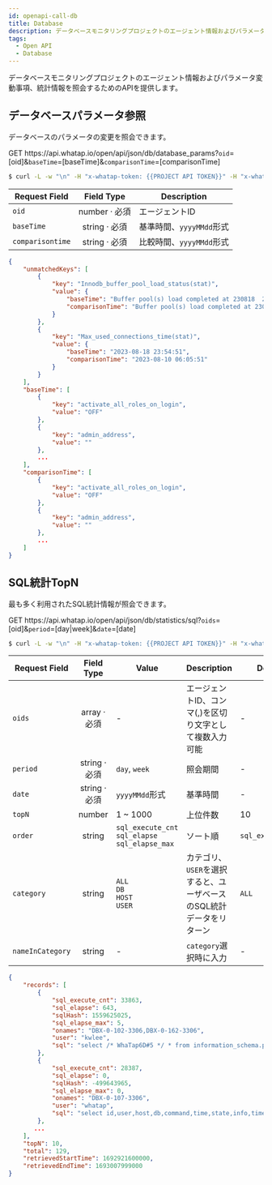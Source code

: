 ```yaml
---
id: openapi-call-db
title: Database
description: データベースモニタリングプロジェクトのエージェント情報およびパラメータ変動事項、統計情報を照会するためのAPIを提供します。
tags:
  - Open API
  - Database
---
```


データベースモニタリングプロジェクトのエージェント情報およびパラメータ変動事項、統計情報を照会するためのAPIを提供します。

## データベースパラメータ参照

データベースのパラメータの変更を照会できます。

<p><span class='apitype'>GET</span> https://api.whatap.io/open/api/json/db/database_params?<code>oid</code>=[oid]&<code>baseTime</code>=[baseTime]&<code>comparisonTime</code>=[comparisonTime]</p>

```bash title='request'
$ curl -L -w "\n" -H "x-whatap-token: {{PROJECT API TOKEN}}" -H "x-whatap-pcode: {{projectCode}}" "https://api.whatap.io/open/api/json/db/database_params?oid=376886006&baseTime=20230822&comparisonTime=20230810"
```

| Request Field    |                       Field Type                                  | Description                |
| ---------------- | :---------------------------------------------------------------: | -------------------------- |
| `oid`            | <span class='api'>number</span> · <span class='require'>必須</span> | エージェントID                   |
| `baseTime`       | <span class='api'>string</span> · <span class='require'>必須</span> | 基準時間、`yyyyMMdd`形式          |
| `comparisontime` | <span class='api'>string</span> · <span class='require'>必須</span> | 比較時間、`yyyyMMdd`形式          |

```json title='response'
{
    "unmatchedKeys": [
        {
            "key": "Innodb_buffer_pool_load_status(stat)",
            "value": {
                "baseTime": "Buffer pool(s) load completed at 230818  2:54:51",
                "comparisonTime": "Buffer pool(s) load completed at 230810  6:05:50"
            }
        },
        {
            "key": "Max_used_connections_time(stat)",
            "value": {
                "baseTime": "2023-08-18 23:54:51",
                "comparisonTime": "2023-08-10 06:05:51"
            }
        }
    ],
    "baseTime": [
        {
            "key": "activate_all_roles_on_login",
            "value": "OFF"
        },
        {
            "key": "admin_address",
            "value": ""
        },
        ...
    ],
    "comparisonTime": [
        {
            "key": "activate_all_roles_on_login",
            "value": "OFF"
        },
        {
            "key": "admin_address",
            "value": ""
        },
        ...
    ]
}
```

## SQL統計TopN

最も多く利用されたSQL統計情報が照会できます。

<p><span class='apitype'>GET</span> https://api.whatap.io/open/api/json/db/statistics/sql?<code>oids</code>=[oid]&<code>period</code>=[day|week]&<code>date</code>=[date]</p>

```bash title='request'
$ curl -L -w "\n" -H "x-whatap-token: {{PROJECT API TOKEN}}" -H "x-whatap-pcode: {{projectCode}}" "https://api.whatap.io/open/api/json/db/statistics/sql?oids=757639646,-1162364681,506793303&period=day&date=20230825"
```

| Request Field    |                             Field Type                             | Value                                                   | Description                                       | Defalut           |
| ---------------- | :----------------------------------------------------------------: | ------------------------------------------------------- | ------------------------------------------------- | ----------------- |
| `oids`           |  <span class='api'>array</span> · <span class='require'>必須</span>  | -                                                       | エージェントID、コンマ(,)を区切り文字として複数入力可能 | -                 |
| `period`         |  <span class='api'>string</span> · <span class='require'>必須</span> | `day`, `week`                                           | 照会期間                                              | -                 |
| `date`           | <span class='type'>string</span> · <span class='require'>必須</span> | `yyyyMMdd`形式                                            | 基準時間                                              | -                 |
| `topN`           |                  <span class='type'>number</span>                  | 1 ~ 1000                                                | 上位件数                                              | 10                |
| `order`          |                  <span class='type'>string</span>                  | `sql_execute_cnt`<br/>`sql_elapse`<br/>`sql_elapse_max` | ソート順                                              | `sql_execute_cnt` |
| `category`       |                  <span class='type'>string</span>                  | `ALL`<br/>`DB`<br/>`HOST`<br/>`USER`                    | カテゴリ、`USER`を選択すると、ユーザベースのSQL統計データをリターン            | `ALL`             |
| `nameInCategory` |                  <span class='type'>string</span>                  | -                                                       | `category`選択時に入力                                  | -                 |

```json title='response'
{
    "records": [
        {
            "sql_execute_cnt": 33863,
            "sql_elapse": 643,
            "sqlHash": 1559625025,
            "sql_elapse_max": 5,
            "onames": "DBX-0-102-3306,DBX-0-162-3306",
            "user": "kwlee",
            "sql": "select /* WhaTap6D#5 */ * from information_schema.processlist\nwhere command<>'#'"
        },
        {
            "sql_execute_cnt": 28387,
            "sql_elapse": 0,
            "sqlHash": -499643965,
            "sql_elapse_max": 0,
            "onames": "DBX-0-107-3306",
            "user": "whatap",
            "sql": "select id,user,host,db,command,time,state,info,time_ms,stage,max_stage,progress,\nmemory_used,max_memory_used,examined_rows,query_id,tid\nfrom information_schema.processlist\nwhere command<>'#' and command<>'#'"
        },
       ...
    ],
    "topN": 10,
    "total": 129,
    "retrievedStartTime": 1692921600000,
    "retrievedEndTime": 1693007999000
}
```
